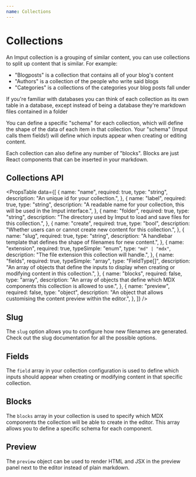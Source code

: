 ```yaml
---
name: Collections
---
```

# Collections

An Imput collection is a grouping of similar content, you can use collections to split up content that is similar. For example:

- "Blogposts" is a collection that contains all of your blog's content
- "Authors" is a collection of the people who write said blogs
- "Categories" is a collections of the categories your blog posts fall under

<Note>

If you're familiar with databases you can think of each collection as its own table in a database, except instead of being a database they're markdown files contained in a folder

</Note>

You can define a specific "schema" for each collection, which will define the shape of the data of each item in that collection. Your "schema" (Imput calls them fields!) will define which inputs appear when creating or editing content.

Each collection can also define any number of "blocks". Blocks are just React components that can be inserted in your markdown.

## Collections API

<PropsTable data={[
{
name: "name",
required: true,
type: "string",
description: "An unique id for your collection.",
},
{
name: "label",
required: true,
type: "string",
description: "A readable name for your collection, this will be used in the Imput interface.",
},
{
name: "folder",
required: true,
type: "string",
description: "The directory used by Imput to load and save files for this collection.",
},
{
name: "create",
required: true,
type: "bool",
description: "Whether users can or cannot create new content for this collection.",
},
{
name: "slug",
required: true,
type: "string",
description: "A handlebar template that defines the shape of filenames for new content.",
},
{
name: "extension",
required: true,
typeSimple: "enum",
type: `"md" | "mdx"`,
description: "The file extension this collection will handle.",
},
{
name: "fields",
required: true,
typeSimple: "array",
type: "FieldType[]",
description: "An array of objects that define the inputs to display when creating or modifying content in this collection.",
},
{
name: "blocks",
required: false,
type: "array",
description: "An array of objects that define which MDX components this collection is allowed to use.",
},
{
name: "preview",
required: false,
type: "object",
description: "An object that allows customising the content preview within the editor.",
},
]} />

## Slug

The `slug` option allows you to configure how new filenames are generated. Check out the slug documentation for all the possible options.

<ContentLink title="Slug documentation" href="/docs/slug" />

## Fields

The `field` array in your collection configuration is used to define which inputs should appear when creating or modifying content in that specific collection.

<ContentLink title="Fields documentation" href="/docs/fields" />

## Blocks

The `blocks` array in your collection is used to specify which MDX components the collection will be able to create in the editor. This array allows you to define a specific schema for each component.

<ContentLink title="Blocks documentation" href="/docs/blocks" />

## Preview

The `preview` object can be used to render HTML and JSX in the preview panel next to the editor instead of plain markdown.

<ContentLink title="Preview documentation" href="/docs/customising-previews" />

